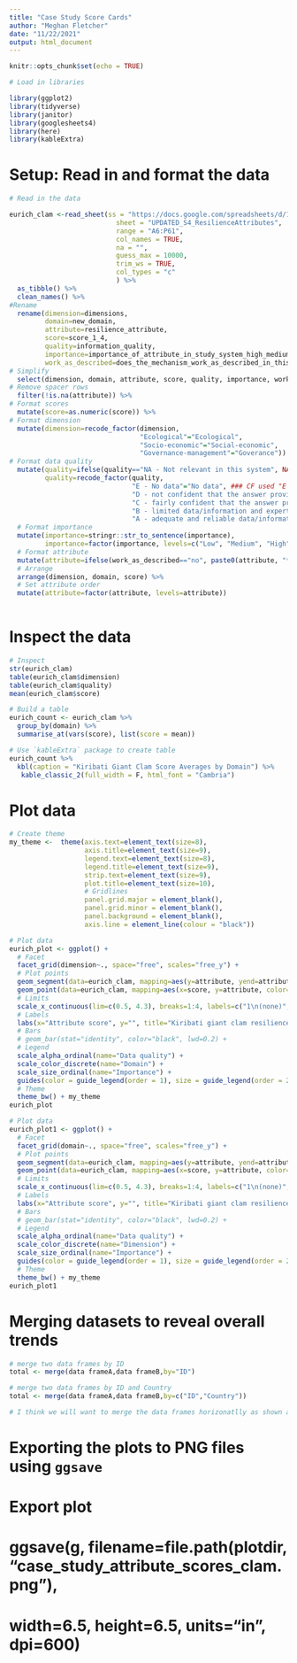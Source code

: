 ```yaml
---
title: "Case Study Score Cards"
author: "Meghan Fletcher"
date: "11/22/2021"
output: html_document
---
```


```r
knitr::opts_chunk$set(echo = TRUE)

# Load in libraries

library(ggplot2)
library(tidyverse)
library(janitor)
library(googlesheets4)
library(here)
library(kableExtra)
```

# Setup: Read in and format the data
################################################################################

```r
# Read in the data

eurich_clam <-read_sheet(ss = "https://docs.google.com/spreadsheets/d/1ZEIev1lcoD6Lxu3otzDCfbJJSiPJoZeyYbTvBXb_S9U/edit#gid=1453404713", 
                           sheet = "UPDATED_S4_ResilienceAttributes",
                           range = "A6:P61",
                           col_names = TRUE,
                           na = "",
                           guess_max = 10000,
                           trim_ws = TRUE,
                           col_types = "c"
                           ) %>%
  as_tibble() %>%
  clean_names() %>% 
#Rename
  rename(dimension=dimensions, 
         domain=new_domain, 
         attribute=resilience_attribute, 
         score=score_1_4,
         quality=information_quality, 
         importance=importance_of_attribute_in_study_system_high_medium_low, 
         work_as_described=does_the_mechanism_work_as_described_in_this_fishery_system) %>% 
# Simplify
  select(dimension, domain, attribute, score, quality, importance, work_as_described) %>% 
# Remove spacer rows
  filter(!is.na(attribute)) %>% 
# Format scores
  mutate(score=as.numeric(score)) %>% 
# Format dimension
  mutate(dimension=recode_factor(dimension, 
                                 "Ecological"="Ecological",
                                 "Socio-economic"="Social-economic",
                                 "Governance-management"="Goverance")) %>% 
# Format data quality
  mutate(quality=ifelse(quality=="NA - Not relevant in this system", NA, quality),
         quality=recode_factor(quality,
                               "E - No data"="No data", ### CF used "E - No data/information; no basis for expert judgement", but JE's was different
                               "D - not confident that the answer provided reflects the true state of the system"="Low",
                               "C - fairly confident that the answer provided reflects the true state of the system"="Fair",
                               "B - limited data/information and expert judgement"="Good",
                               "A - adequate and reliable data/information"="Excellent")) %>% 
  # Format importance
  mutate(importance=stringr::str_to_sentence(importance),
         importance=factor(importance, levels=c("Low", "Medium", "High"))) %>% 
  # Format attribute
  mutate(attribute=ifelse(work_as_described=="no", paste0(attribute, "*"), attribute)) %>% 
  # Arrange
  arrange(dimension, domain, score) %>% 
  # Set attribute order
  mutate(attribute=factor(attribute, levels=attribute))
  

```


# Inspect the data
################################################################################

```r
# Inspect
str(eurich_clam)
table(eurich_clam$dimension)
table(eurich_clam$quality)
mean(eurich_clam$score)
```
```r
# Build a table
eurich_count <- eurich_clam %>% 
  group_by(domain) %>% 
  summarise_at(vars(score), list(score = mean))

# Use `kableExtra` package to create table
eurich_count %>% 
  kbl(caption = "Kiribati Giant Clam Score Averages by Domain") %>% 
   kable_classic_2(full_width = F, html_font = "Cambria")
```



# Plot data
################################################################################

```r
# Create theme
my_theme <-  theme(axis.text=element_text(size=8),
                   axis.title=element_text(size=9),
                   legend.text=element_text(size=8),
                   legend.title=element_text(size=9),
                   strip.text=element_text(size=9),
                   plot.title=element_text(size=10),
                   # Gridlines
                   panel.grid.major = element_blank(), 
                   panel.grid.minor = element_blank(),
                   panel.background = element_blank(), 
                   axis.line = element_line(colour = "black"))
```


```r
# Plot data
eurich_plot <- ggplot() +
  # Facet
  facet_grid(dimension~., space="free", scales="free_y") +
  # Plot points
  geom_segment(data=eurich_clam, mapping=aes(y=attribute, yend=attribute, x=0.5, xend=score, color=domain, alpha=quality)) +
  geom_point(data=eurich_clam, mapping=aes(x=score, y=attribute, color=domain, alpha=quality, size=importance), inherit.aes = F) +
  # Limits
  scale_x_continuous(lim=c(0.5, 4.3), breaks=1:4, labels=c("1\n(none)", "2\n(low)", "3\n(medium)", "4\n(high)")) +
  # Labels
  labs(x="Attribute score", y="", title="Kiribati giant clam resilience score card") +
  # Bars
  # geom_bar(stat="identity", color="black", lwd=0.2) +
  # Legend
  scale_alpha_ordinal(name="Data quality") +
  scale_color_discrete(name="Domain") +
  scale_size_ordinal(name="Importance") +
  guides(color = guide_legend(order = 1), size = guide_legend(order = 2), alpha = guide_legend(order = 3)) +
  # Theme
  theme_bw() + my_theme
eurich_plot
```

```r
# Plot data
eurich_plot1 <- ggplot() +
  # Facet
  facet_grid(domain~., space="free", scales="free_y") +
  # Plot points
  geom_segment(data=eurich_clam, mapping=aes(y=attribute, yend=attribute, x=0.5, xend=score, color=dimension, alpha=quality)) +
  geom_point(data=eurich_clam, mapping=aes(x=score, y=attribute, color=dimension, alpha=quality, size=importance), inherit.aes = F) +
  # Limits
  scale_x_continuous(lim=c(0.5, 4.3), breaks=1:4, labels=c("1\n(none)", "2\n(low)", "3\n(medium)", "4\n(high)")) +
  # Labels
  labs(x="Attribute score", y="", title="Kiribati giant clam resilience score card") +
  # Bars
  # geom_bar(stat="identity", color="black", lwd=0.2) +
  # Legend
  scale_alpha_ordinal(name="Data quality") +
  scale_color_discrete(name="Dimension") +
  scale_size_ordinal(name="Importance") +
  guides(color = guide_legend(order = 1), size = guide_legend(order = 2), alpha = guide_legend(order = 3)) +
  # Theme
  theme_bw() + my_theme
eurich_plot1
```



# Merging datasets to reveal overall trends
################################################################################

```r
# merge two data frames by ID
total <- merge(data frameA,data frameB,by="ID")

# merge two data frames by ID and Country
total <- merge(data frameA,data frameB,by=c("ID","Country"))

# I think we will want to merge the data frames horizonatlly as shown above and then use the mean function to reveal the means across the data sets and then pull out the total means of each if possible - doing the across the domains
```






# Exporting the plots to PNG files using `ggsave`
################################################################################

# Export plot
# ggsave(g, filename=file.path(plotdir, "case_study_attribute_scores_clam.png"), 
#      width=6.5, height=6.5, units="in", dpi=600)

